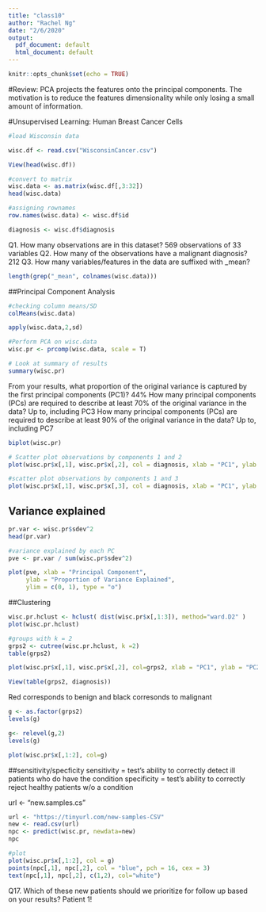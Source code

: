 ```yaml
---
title: "class10"
author: "Rachel Ng"
date: "2/6/2020"
output:
  pdf_document: default
  html_document: default
---
```


```r
knitr::opts_chunk$set(echo = TRUE)
```

#Review: 
PCA projects the features onto the principal components.
The motivation is to reduce the features dimensionality while
only losing a small amount of information.

#Unsupervised Learning: Human Breast Cancer Cells
```r
#load Wisconsin data

wisc.df <- read.csv("WisconsinCancer.csv")

View(head(wisc.df))

#convert to matrix
wisc.data <- as.matrix(wisc.df[,3:32])
head(wisc.data)

#assigning rownames
row.names(wisc.data) <- wisc.df$id

diagnosis <- wisc.df$diagnosis

```

Q1. How many observations are in this dataset?
569 observations of 33 variables
Q2. How many of the observations have a malignant diagnosis?
212
Q3. How many variables/features in the data are suffixed with _mean?
```r
length(grep("_mean", colnames(wisc.data)))
```

##Principal Component Analysis
```r
#checking column means/SD
colMeans(wisc.data)

apply(wisc.data,2,sd)

#Perform PCA on wisc.data
wisc.pr <- prcomp(wisc.data, scale = T)

# Look at summary of results
summary(wisc.pr)


```

From your results, what proportion of the original variance is captured by the first principal components (PC1)?
44%
How many principal components (PCs) are required to describe at least 70% of the original variance in the data?
Up to, including PC3
How many principal components (PCs) are required to describe at least 90% of the original variance in the data?
Up to, including PC7

```r
biplot(wisc.pr)

# Scatter plot observations by components 1 and 2
plot(wisc.pr$x[,1], wisc.pr$x[,2], col = diagnosis, xlab = "PC1", ylab = "PC2")

#scatter plot observations by components 1 and 3
plot(wisc.pr$x[,1], wisc.pr$x[,3], col = diagnosis, xlab = "PC1", ylab = "PC3")
```

## Variance explained
```r
pr.var <- wisc.pr$sdev^2
head(pr.var)

#variance explained by each PC
pve <- pr.var / sum(wisc.pr$sdev^2)

plot(pve, xlab = "Principal Component", 
     ylab = "Proportion of Variance Explained", 
     ylim = c(0, 1), type = "o")
```

##Clustering
```r
wisc.pr.hclust <- hclust( dist(wisc.pr$x[,1:3]), method="ward.D2" )
plot(wisc.pr.hclust)

#groups with k = 2
grps2 <- cutree(wisc.pr.hclust, k =2)
table(grps2)

plot(wisc.pr$x[,1], wisc.pr$x[,2], col=grps2, xlab = "PC1", ylab = "PC2")

View(table(grps2, diagnosis))
```
Red corresponds to benign and black corresonds to malignant

```r
g <- as.factor(grps2)
levels(g)

g<- relevel(g,2)
levels(g)

plot(wisc.pr$x[,1:2], col=g)
```

##sensitivity/specficity
sensitivity = test's ability to correctly detect ill patients who do have the condition
specificity = test's ability to correctly reject healthy patients w/o a condition

url <- "new.samples.cs"
```r
url <- "https://tinyurl.com/new-samples-CSV"
new <- read.csv(url)
npc <- predict(wisc.pr, newdata=new)
npc

#plot
plot(wisc.pr$x[,1:2], col = g)
points(npc[,1], npc[,2], col = "blue", pch = 16, cex = 3)
text(npc[,1], npc[,2], c(1,2), col="white")
```

Q17. Which of these new patients should we prioritize for follow up based on your results?
Patient 1!